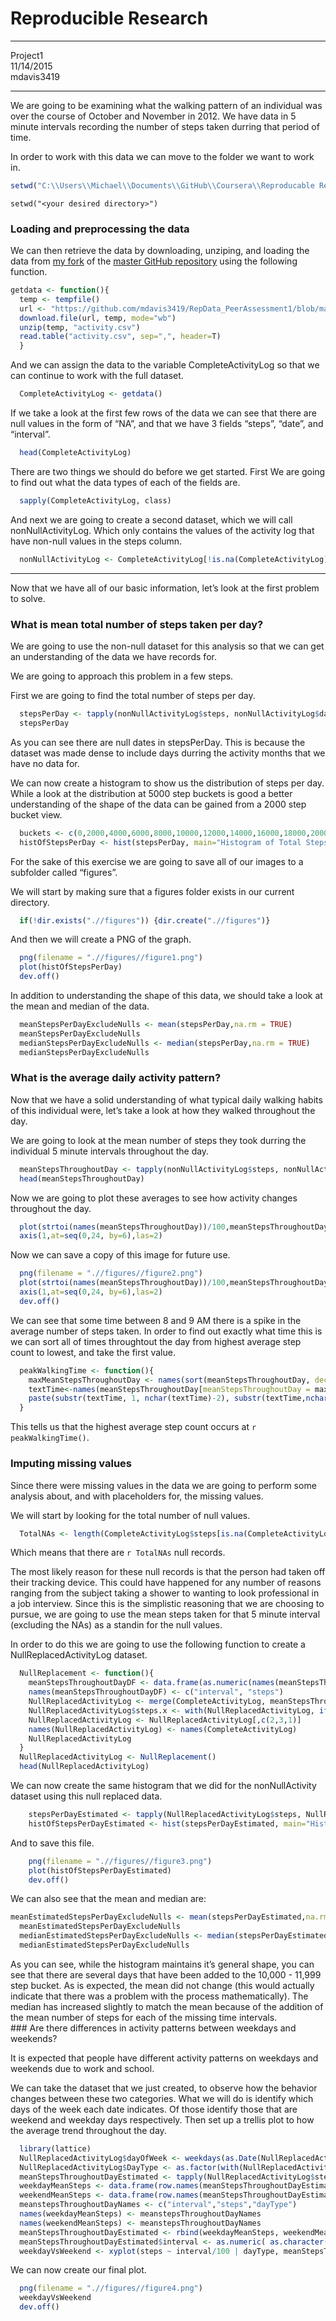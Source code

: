 Reproducible Research  
=============================
*******************
Project1  
11/14/2015  
mdavis3419  

*****************
  
We are going to be examining what the walking pattern of an individual was over the course of October and November in 2012. We have data in 5 minute intervals recording the number of steps taken durring that period of time.

In order to work with this data we can move to the folder we want to work in.

```r
setwd("C:\\Users\\Michael\\Documents\\GitHub\\Coursera\\Reproducable Research\\RepData_PeerAssessment1")
```
```
setwd("<your desired directory>")
```  
### Loading and preprocessing the data

We can then retrieve the data by downloading, unziping, and loading the data from [my fork][1] of the [master GitHub repository][2] using the following function.

```r
getdata <- function(){
  temp <- tempfile()
  url <- "https://github.com/mdavis3419/RepData_PeerAssessment1/blob/master/activity.zip?raw=true"
  download.file(url, temp, mode="wb")
  unzip(temp, "activity.csv")
  read.table("activity.csv", sep=",", header=T)
  }
```

And we can assign the data to the variable CompleteActivityLog so that we can continue to work with the full dataset.

```r
  CompleteActivityLog <- getdata()
```

If we take a look at the first few rows of the data we can see that there are null values in the form of "NA", and that we have 3 fields "steps", "date", and "interval".

```r
  head(CompleteActivityLog)
```

There are two things we should do before we get started. First We are going to find out what the data types of each of the fields are.

```r
  sapply(CompleteActivityLog, class)
```

And next we are going to create a second dataset, which we will call nonNullActivityLog. Which only contains the values of the activity log that have non-null values in the steps column.

```r
  nonNullActivityLog <- CompleteActivityLog[!is.na(CompleteActivityLog),]
```

**************************

Now that we have all of our basic information, let's look at the first problem to solve.

### What is mean total number of steps taken per day?

We are going to use the non-null dataset for this analysis so that we can get an understanding of the data we have records for.

We are going to approach this problem in a few steps.

First we are going to find the total number of steps per day.

```r
  stepsPerDay <- tapply(nonNullActivityLog$steps, nonNullActivityLog$date, sum)
  stepsPerDay
```

As you can see there are null dates in stepsPerDay. This is because the dataset was made dense to include days durring the activity months that we have no data for.
  
We can now create a histogram to show us the distribution of steps per day. While a look at the distribution at 5000 step buckets is good a better understanding of the shape of the data can be gained from a 2000 step bucket view.
  
```r
  buckets <- c(0,2000,4000,6000,8000,10000,12000,14000,16000,18000,20000,22000)
  histOfStepsPerDay <- hist(stepsPerDay, main="Histogram of Total Steps Per Day", xlab="2000 Step Buckets", ylab ="Frequency", breaks=buckets, sub = "Figure 1")
```

For the sake of this exercise we are going to save all of our images to a subfolder called "figures".  

We will start by making sure that a figures folder exists in our current directory.

```r
  if(!dir.exists(".//figures")) {dir.create(".//figures")}
```

And then we will create a PNG of the graph.
```r
  png(filename = ".//figures//figure1.png")
  plot(histOfStepsPerDay)
  dev.off()
```
  
In addition to understanding the shape of this data, we should take a look at the mean and median of the data.

```r
  meanStepsPerDayExcludeNulls <- mean(stepsPerDay,na.rm = TRUE)
  meanStepsPerDayExcludeNulls
  medianStepsPerDayExcludeNulls <- median(stepsPerDay,na.rm = TRUE)
  medianStepsPerDayExcludeNulls
```

### What is the average daily activity pattern?

Now that we have a solid understanding of what typical daily walking habits of this individual were, let's take a look at how they walked throughout the day.

We are going to look at the mean number of steps they took durring the individual 5 minute intervals throughout the day.

```r
  meanStepsThroughoutDay <- tapply(nonNullActivityLog$steps, nonNullActivityLog$interval, mean)
  head(meanStepsThroughoutDay)
```

Now we are going to plot these averages to see how activity changes throughout the day.
```r
  plot(strtoi(names(meanStepsThroughoutDay))/100,meanStepsThroughoutDay, type="l", main = "Average Steps Taken Durring 5 Minute Intervals", xlab="Time of Day (24h)",ylab="Steps (#)", xaxt="n", sub = "Figure 2")
  axis(1,at=seq(0,24, by=6),las=2)
```

Now we can save a copy of this image for future use.
```r
  png(filename = ".//figures//figure2.png")
  plot(strtoi(names(meanStepsThroughoutDay))/100,meanStepsThroughoutDay, type="l", main = "Average Steps Taken Durring 5 Minute Intervals", xlab="Time of Day (24h)",ylab="Steps (#)", xaxt="n", sub = "Figure 2")
  axis(1,at=seq(0,24, by=6),las=2)
  dev.off()
```
We can see that some time between 8 and 9 AM there is a spike in the average number of steps taken. In order to find out exactly what time this is we can sort all of times throughtout the day from highest average step count to lowest, and take the first value.  

```r
  peakWalkingTime <- function(){
    maxMeanStepsThroughoutDay <- names(sort(meanStepsThroughoutDay, decreasing = TRUE)[1])
    textTime<-names(meanStepsThroughoutDay[meanStepsThroughoutDay = maxMeanStepsThroughoutDay])
    paste(substr(textTime, 1, nchar(textTime)-2), substr(textTime,nchar(textTime[1])-1,nchar(textTime[1])), sep = ":")
  }
```
  
This tells us that the highest average step count occurs at `r peakWalkingTime()`.

### Imputing missing values

Since there were missing values in the data we are going to perform some analysis about, and with placeholders for, the missing values.

We will start by looking for the total number of null values.
```r
  TotalNAs <- length(CompleteActivityLog$steps[is.na(CompleteActivityLog$steps)])
```
  
Which means that there are `r TotalNAs` null records.  

The most likely reason for these null records is that the person had taken off their tracking device. This could have happened for any number of reasons ranging from the subject taking a shower to wanting to look professional in a job interview. Since this is the simplistic reasoning that we are choosing to pursue, we are going to use the mean steps taken for that 5 minute interval (excluding the NAs) as a standin for the null values.  

In order to do this we are going to use the following function to create a NullReplacedActivityLog dataset.

```r
  NullReplacement <- function(){
    meanStepsThroughoutDayDF <- data.frame(as.numeric(names(meanStepsThroughoutDay)), meanStepsThroughoutDay)
    names(meanStepsThroughoutDayDF) <- c("interval", "steps")
    NullReplacedActivityLog <- merge(CompleteActivityLog, meanStepsThroughoutDayDF, by="interval")
    NullReplacedActivityLog$steps.x <- with(NullReplacedActivityLog, ifelse(is.na(steps.x),steps.y,steps.x))
    NullReplacedActivityLog <- NullReplacedActivityLog[,c(2,3,1)]
    names(NullReplacedActivityLog) <- names(CompleteActivityLog)
    NullReplacedActivityLog
  }
  NullReplacedActivityLog <- NullReplacement()
  head(NullReplacedActivityLog)
```

We can now create the same histogram that we did for the nonNullActivity dataset using this null replaced data.
```r
    stepsPerDayEstimated <- tapply(NullReplacedActivityLog$steps, NullReplacedActivityLog$date, sum)
    histOfStepsPerDayEstimated <- hist(stepsPerDayEstimated, main="Histogram of Total Estimated Steps Per Day", xlab="2000 Step Buckets", ylab ="Frequency", breaks=buckets, sub = "Figure 3")
```
And to save this file.  
```r
    png(filename = ".//figures//figure3.png")
    plot(histOfStepsPerDayEstimated)
    dev.off()
```
We can also see that the mean and median are:
```r
meanEstimatedStepsPerDayExcludeNulls <- mean(stepsPerDayEstimated,na.rm = TRUE)
  meanEstimatedStepsPerDayExcludeNulls
  medianEstimatedStepsPerDayExcludeNulls <- median(stepsPerDayEstimated,na.rm = TRUE)
  medianEstimatedStepsPerDayExcludeNulls
```

  
As you can see, while the histogram maintains it's general shape, you can see that there are several days that have been added to the 10,000 - 11,999 step bucket. As is expected, the mean did not change (this would actually indicate that there was a problem with the process mathematically). The median has increased slightly to match the mean because of the addition of the mean number of steps for each of the missing time intervals.  
### Are there differences in activity patterns between weekdays and weekends?

It is expected that people have different activity patterns on weekdays and weekends due to work and school.  

We can take the dataset that we just created, to observe how the behavior changes between these two categories. What we will do is identify which days of the week each date indicates. Of those identify those that are weekend and weekday days respectively. Then set up a trellis plot to how the average trend throughout the day.

```r
  library(lattice)
  NullReplacedActivityLog$dayOfWeek <- weekdays(as.Date(NullReplacedActivityLog$date), abbreviate = TRUE)
  NullReplacedActivityLog$DayType <- as.factor(with(NullReplacedActivityLog, ifelse(dayOfWeek == "Sat" | dayOfWeek == "Sun", "Weekend","Weekday")))
  meanStepsThroughoutDayEstimated <- tapply(NullReplacedActivityLog$steps, list(NullReplacedActivityLog$interval, NullReplacedActivityLog$DayType), FUN = mean)
  weekdayMeanSteps <- data.frame(row.names(meanStepsThroughoutDayEstimated),meanStepsThroughoutDayEstimated[,1], rep("Weekday",length(meanStepsThroughoutDayEstimated[,1])))
  weekendMeanSteps <- data.frame(row.names(meanStepsThroughoutDayEstimated),meanStepsThroughoutDayEstimated[,2], rep("Weekend",length(meanStepsThroughoutDayEstimated[,2])))
  meanstepsThroughoutDayNames <- c("interval","steps","dayType")
  names(weekdayMeanSteps) <- meanstepsThroughoutDayNames
  names(weekendMeanSteps) <- meanstepsThroughoutDayNames
  meanStepsThroughoutDayEstimated <- rbind(weekdayMeanSteps, weekendMeanSteps)
  meanStepsThroughoutDayEstimated$interval <- as.numeric( as.character( meanStepsThroughoutDayEstimated$interval))
  weekdayVsWeekend <- xyplot(steps ~ interval/100 | dayType, meanStepsThroughoutDayEstimated, type = "l", layout=c(1,2), xlab = "Time Durring Day (24h)", ylab = "Mean Steps In 5 Minute Interval", main = "Average Steps Taken Throughout Day", sub = "Figure 4")
```
We can now create our final plot.
```r
  png(filename = ".//figures//figure4.png")
  weekdayVsWeekend
  dev.off()
```
  
## 
[1]: https://github.com/mdavis3419/RepData_PeerAssessment1 "my fork"
[2]: https://github.com/rdpeng/RepData_PeerAssessment1 "master GitHub repository"